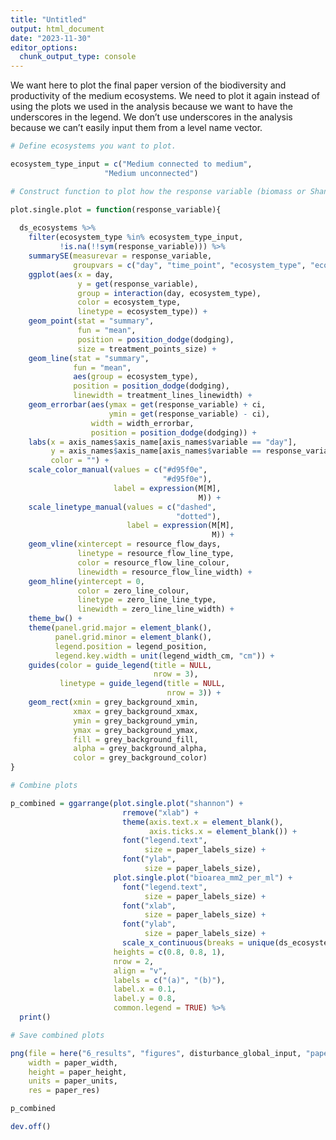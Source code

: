 ```yaml
---
title: "Untitled"
output: html_document
date: "2023-11-30"
editor_options: 
  chunk_output_type: console
---
```


We want here to plot the final paper version of the biodiversity and productivity of the medium ecosystems. We need to plot it again instead of using the plots we used in the analysis because we want to have the underscores in the legend. We don't use underscores in the analysis because we can't easily input them from a level name vector. 

```r

# Define ecosystems you want to plot.

ecosystem_type_input = c("Medium connected to medium",
                     "Medium unconnected")
```

```r

# Construct function to plot how the response variable (biomass or Shannon) of small and large ecosystems changes across time.

plot.single.plot = function(response_variable){
  
  ds_ecosystems %>%
    filter(ecosystem_type %in% ecosystem_type_input,
           !is.na(!!sym(response_variable))) %>%
    summarySE(measurevar = response_variable,
              groupvars = c("day", "time_point", "ecosystem_type", "ecosystem_size", "connection")) %>%
    ggplot(aes(x = day,
               y = get(response_variable),
               group = interaction(day, ecosystem_type),
               color = ecosystem_type,
               linetype = ecosystem_type)) +
    geom_point(stat = "summary",
               fun = "mean",
               position = position_dodge(dodging),
               size = treatment_points_size) +
    geom_line(stat = "summary",
              fun = "mean",
              aes(group = ecosystem_type),
              position = position_dodge(dodging),
              linewidth = treatment_lines_linewidth) +
    geom_errorbar(aes(ymax = get(response_variable) + ci,
                      ymin = get(response_variable) - ci),
                  width = width_errorbar,
                  position = position_dodge(dodging)) +
    labs(x = axis_names$axis_name[axis_names$variable == "day"],
         y = axis_names$axis_name[axis_names$variable == response_variable],
         color = "") +
    scale_color_manual(values = c("#d95f0e",
                                  "#d95f0e"),
                       label = expression(M[M], 
                                          M)) +
    scale_linetype_manual(values = c("dashed",
                                     "dotted"),
                          label = expression(M[M], 
                                             M)) +
    geom_vline(xintercept = resource_flow_days,
               linetype = resource_flow_line_type,
               color = resource_flow_line_colour,
               linewidth = resource_flow_line_width) +
    geom_hline(yintercept = 0,
               color = zero_line_colour,
               linetype = zero_line_line_type,
               linewidth = zero_line_line_width) +
    theme_bw() +
    theme(panel.grid.major = element_blank(),
          panel.grid.minor = element_blank(),
          legend.position = legend_position,
          legend.key.width = unit(legend_width_cm, "cm")) +
    guides(color = guide_legend(title = NULL,
                                nrow = 3),
           linetype = guide_legend(title = NULL,
                                   nrow = 3)) + 
    geom_rect(xmin = grey_background_xmin, 
              xmax = grey_background_xmax,
              ymin = grey_background_ymin, 
              ymax = grey_background_ymax, 
              fill = grey_background_fill, 
              alpha = grey_background_alpha,
              color = grey_background_color)
}
```

```r

# Combine plots

p_combined = ggarrange(plot.single.plot("shannon") +
                         rremove("xlab") +
                         theme(axis.text.x = element_blank(),
                               axis.ticks.x = element_blank()) +
                         font("legend.text", 
                              size = paper_labels_size) +
                         font("ylab", 
                              size = paper_labels_size),
                       plot.single.plot("bioarea_mm2_per_ml") +
                         font("legend.text", 
                              size = paper_labels_size) +
                         font("xlab", 
                              size = paper_labels_size) +
                         font("ylab", 
                              size = paper_labels_size) +
                         scale_x_continuous(breaks = unique(ds_ecosystems$day)),
                       heights = c(0.8, 0.8, 1),
                       nrow = 2,
                       align = "v",
                       labels = c("(a)", "(b)"),
                       label.x = 0.1,
                       label.y = 0.8,
                       common.legend = TRUE) %>%
  print()
```

```r

# Save combined plots

png(file = here("6_results", "figures", disturbance_global_input, "paper", "ecosystems_M_diversity_n_function.png"),
    width = paper_width,
    height = paper_height,
    units = paper_units,
    res = paper_res)

p_combined

dev.off()
```